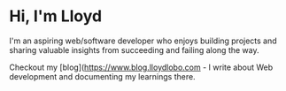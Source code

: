 # Hi, I'm Lloyd

I'm an aspiring web/software developer who enjoys building projects and sharing valuable insights from succeeding and failing along the way.

Checkout my [blog](https://www.blog.lloydlobo.com - I write about Web development and documenting my learnings there.
